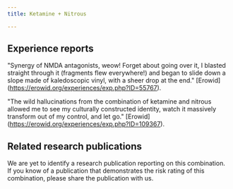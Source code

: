 ---
title: Ketamine + Nitrous

---

## Experience reports

"Synergy of NMDA antagonists, weow! Forget about going over it, I blasted straight through it (fragments flew everywhere!) and began to slide down a slope made of kaledoscopic vinyl, with a sheer drop at the end." [Erowid] (https://erowid.org/experiences/exp.php?ID=55767).

"The wild hallucinations from the combination of ketamine and nitrous allowed me to see my culturally constructed identity, watch it massively transform out of my control, and let go." [Erowid] (https://erowid.org/experiences/exp.php?ID=109367).


## Related research publications

We are yet to identify a research publication reporting on this combination. If you know of a publication that demonstrates the risk rating of this combination, please share the publication with us.



